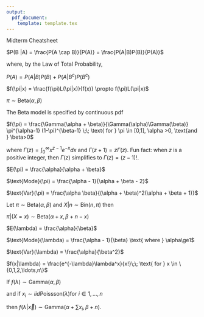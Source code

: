 ```yaml
---
output: 
  pdf_document:
    template: template.tex
---
```

Midterm Cheatsheet

\textbf{Bayes' Rule for Events}

\large$P(B |A) = \frac{P(A \cap B)}{P(A)} = \frac{P(A|B)P(B)}{P(A)}$

where, by the Law of Total Probability,     

$P(A) = P(A|B)P(B) + P(A|B^c)P(B^c)$

\textbf{Posterior Model}

\large$f(\pi|x) = \frac{f(\pi)L(\pi|x)}{f(x)} \propto f(\pi)L(\pi|x)$

\textbf{Beta Model}

$\pi \sim \text{Beta} (\alpha, \beta)$

The Beta model is specified by continuous pdf

$f(\pi) = \frac{\Gamma(\alpha + \beta)}{\Gamma(\alpha)\Gamma(\beta)} \pi^{\alpha-1} (1-\pi)^{\beta-1} \;\; \text{ for } \pi \in [0,1], \alpha >0, \text{and } \beta>0$

 where $\Gamma(z) = \int_0^\infty x^{z-1}e^{-x}dx$ and $\Gamma(z + 1) = z \Gamma(z)$.  Fun fact: when $z$ is a positive integer, then $\Gamma(z)$ simplifies to $\Gamma(z) = (z-1)!$.   
 
 
\textbf{Beta Descriptives}
 
 $E(\pi) = \frac{\alpha}{\alpha + \beta}$

$\text{Mode}(\pi) = \frac{\alpha - 1}{\alpha + \beta - 2}$  

$\text{Var}(\pi) = \frac{\alpha \beta}{(\alpha + \beta)^2(\alpha + \beta + 1)}$


\textbf{The Beta-Binomial Model}

Let $\pi \sim \text{Beta}(\alpha, \beta)$ and $X|n \sim \text{Bin}(n,\pi)$ then

$\pi|(X=x) \sim \text{Beta}(\alpha+x, \beta+n-x)$


\newpage

\textbf{Gamma Descriptives}


$E(\lambda) = \frac{\alpha}{\beta}$

$\text{Mode}(\lambda) = \frac{\alpha - 1}{\beta} \text{ where } \alpha\ge1$ 

$\text{Var}(\lambda) = \frac{\alpha}{\beta^2}$

\textbf{Poisson Likelihood}
$f(x|\lambda) =  \frac{e^{-\lambda}\lambda^x}{x!}\;\; \text{ for } x \in \{0,1,2,\ldots,n\}$


\textbf{The Gamma-Poisson Model}

If $f(\lambda) \sim \text{Gamma}(\alpha, \beta)$   

and if $x_i \sim iid \text{Poissson}(\lambda) \text{for } i \in 1,\ldots ,n$ 

then $f(\lambda|\vec{x}) \sim \text{Gamma}(\alpha+ \sum x_i, \beta+n)$.

